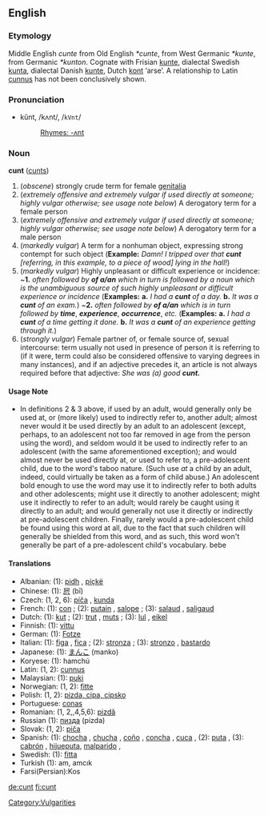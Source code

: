 ==English==

===Etymology===
Middle English ''cunte'' from Old English ''*cunte'', from West Germanic ''*kunte'', from Germanic ''*kunton''.  Cognate with Frisian [[kunte]], dialectal Swedish [[kunta]], dialectal Danish [[kunte]], Dutch [[kont]] ‘arse’.  A relationship to Latin [[cunnus]] has not been conclusively shown.

===Pronunciation===
*kŭnt, /kʌnt/, /<tt>kVnt</tt>/
*:[[Rhymes:English:-ʌnt|Rhymes: -ʌnt]]

===Noun===
'''cunt''' ([[cunts]])

# (''obscene'')  strongly crude term for female [[genitalia]]
# (''extremely offensive and extremely vulgar if used directly at someone; highly vulgar otherwise; see usage note below'') A derogatory term for a female person
# (''extremely offensive and extremely vulgar if used directly at someone; highly vulgar otherwise; see usage note below'') A derogatory term for a male person
# (''markedly vulgar'') A term for a nonhuman object, expressing strong contempt for such object ('''Example:''' ''Damn!  I tripped over that'' '''''cunt''''' ''[referring, in this example, to a piece of wood] lying in the hall!'')
# (''markedly vulgar'') Highly unpleasant or difficult experience or incidence: ~'''1.''' ''often followed by'' '''''of a/an''''' ''which in turn is followed by a noun which is the unambiguous source of such highly unpleasant or difficult experience or incidence'' ('''Examples:'''  '''a.''' ''I had a'' '''''cunt''''' ''of a day.'' '''b.''' ''It was a'' '''''cunt''''' ''of an exam.'') ~'''2.''' ''often followed by'' '''''of a/an''''' ''which is in turn followed by'' '''''time''''', '''''experience''''', '''''occurrence''''', ''etc.'' ('''Examples:'''  '''a.''' ''I had a'' '''''cunt''''' ''of a time getting it done.'' '''b.''' ''It was a'' '''''cunt''''' ''of an experience getting through it.'')
# (''strongly vulgar'')  Female partner of, or female source of, sexual intercourse: term usually not used in presence of person it is referring to (if it were, term could also be considered offensive to varying degrees in many instances), and if an adjective precedes it, an article is not always required before that adjective:  ''She was (a) good'' '''''cunt.'''''


====Usage Note====
*In definitions 2 & 3 above, if used by an adult, would generally only be used at, or (more likely) used to indirectly refer to, another adult; almost never would it be used directly by an adult to an adolescent (except, perhaps, to an adolescent not too far removed in age from the person using the word), and seldom would it be used to indirectly refer to an adolescent (with the same aforementioned exception); and would almost never be used directly at, or used to refer to, a pre-adolescent child, due to the word's taboo nature.  (Such use ''at'' a child by an adult, indeed, could virtually be taken as a form of child abuse.)  An adolescent bold enough to use the word may use it to indirectly refer to both adults and other adolescents; might use it directly to another adolescent; might use it indirectly to refer to an adult; would rarely be caught using it directly to an adult; and would generally not use it directly or indirectly at pre-adolescent children.  Finally, rarely would a pre-adolescent child be found using this word at all, due to the fact that such children will generally be shielded from this word, and as such, this word won't generally be part of a pre-adolescent child's vocabulary. bebe

====Translations====
*Albanian: (1): [[pidh]] {{m}}, [[piçkë]] {{f}}
*Chinese: (1): [[屄]] (bī)
*Czech: (1, 2, 6): [[píča]] {{f}}, [[kunda]] {{f}}
*French: (1): [[con]] {{m}}; (2): [[putain]] {{f}}, [[salope]] {{f}}; (3): [[salaud]] {{m}}, [[saligaud]] {{m}}
*Dutch: (1): [[kut]] {{f}}; (2): [[trut]] {{f}}, [[muts]] {{f}}; (3): [[lul]] {{m}}, [[eikel]] {{m}}
*Finnish: (1): [[vittu]]
*German: (1): [[Fotze]]
*Italian: (1): [[figa]] {{f}}, [[fica]] {{f}}; (2): [[stronza]] {{f}}; (3): [[stronzo]] {{m}}, [[bastardo]] {{m}}
*Japanese: (1): [[まんこ]] (manko)
*Koryese: (1): hamchú
*Latin: (1, 2): [[cunnus]] {{m}}
*Malaysian: (1): [[puki]]
*Norwegian: (1, 2): [[fitte]]
*Polish: (1, 2): [[pizda, cipa, cipsko]]
*Portuguese: [[conas]]
*Romanian: (1, 2,,4,5,6): [[pizdă]] {{f}}
*Russian (1): [[пизда]] (pizda)
*Slovak: (1, 2): [[piča]] {{f}}
*Spanish: (1): [[chocha]] {{f}}, [[chucha]] {{f}},  [[coño]] {{m}}, [[concha]] {{f}}, [[cuca]] {{f}},  (2): [[puta]] {{f}}, (3): [[cabrón]] {{m}}, [[hijueputa]], [[malparido]] {{m}}, 
*Swedish: (1): [[fitta]] {{c}}
*Turkish (1): am, amcık
*Farsi(Persian):Kos
[[Category:Vulgarities]]

[[de:cunt]]
[[fi:cunt]]